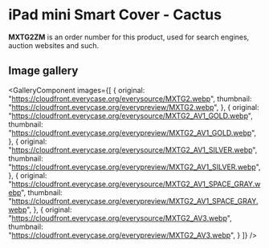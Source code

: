 
# iPad mini Smart Cover - Cactus

<Callout type='info' emoji='👉🏻'>**MXTG2ZM** is an order number for this product, used for search engines, auction websites and such.</Callout>

## Image gallery

<GalleryComponent
    images={[
      {
        original: "https://cloudfront.everycase.org/everysource/MXTG2.webp",
        thumbnail: "https://cloudfront.everycase.org/everypreview/MXTG2.webp",
      },
      {
        original: "https://cloudfront.everycase.org/everysource/MXTG2_AV1_GOLD.webp",
        thumbnail: "https://cloudfront.everycase.org/everypreview/MXTG2_AV1_GOLD.webp",
      },
      {
        original: "https://cloudfront.everycase.org/everysource/MXTG2_AV1_SILVER.webp",
        thumbnail: "https://cloudfront.everycase.org/everypreview/MXTG2_AV1_SILVER.webp",
      },
      {
        original: "https://cloudfront.everycase.org/everysource/MXTG2_AV1_SPACE_GRAY.webp",
        thumbnail: "https://cloudfront.everycase.org/everypreview/MXTG2_AV1_SPACE_GRAY.webp",
      },
      {
        original: "https://cloudfront.everycase.org/everysource/MXTG2_AV3.webp",
        thumbnail: "https://cloudfront.everycase.org/everypreview/MXTG2_AV3.webp",
      }
    ]}
  />
